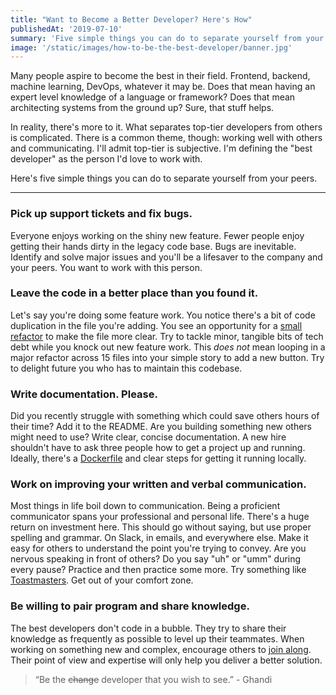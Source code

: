 ```yaml
---
title: "Want to Become a Better Developer? Here's How"
publishedAt: '2019-07-10'
summary: 'Five simple things you can do to separate yourself from your peers and become the best developer.'
image: '/static/images/how-to-be-the-best-developer/banner.jpg'
---
```


Many people aspire to become the best in their field. Frontend, backend, machine learning, DevOps, whatever it may be. Does that mean having an expert level knowledge of a language or framework? Does that mean architecting systems from the ground up? Sure, that stuff helps.

In reality, there's more to it. What separates top-tier developers from others is complicated. There is a common theme, though: working well with others and communicating. I'll admit top-tier is subjective. I'm defining the "best developer" as the person I'd love to work with.

Here's five simple things you can do to separate yourself from your peers.

---

### Pick up support tickets and fix bugs.

Everyone enjoys working on the shiny new feature. Fewer people enjoy getting their hands dirty in the legacy code base. Bugs are inevitable. Identify and solve major issues and you'll be a lifesaver to the company and your peers. You want to work with this person.

### Leave the code in a better place than you found it.

Let's say you're doing some feature work. You notice there's a bit of code duplication in the file you're adding. You see an opportunity for a [small refactor](https://dev.solita.fi/2014/12/01/when-to-refactor.html) to make the file more clear. Try to tackle minor, tangible bits of tech debt while you knock out new feature work. This _does not_ mean looping in a major refactor across 15 files into your simple story to add a new button. Try to delight future you who has to maintain this codebase.

### Write documentation. Please.

Did you recently struggle with something which could save others hours of their time? Add it to the README. Are you building something new others might need to use? Write clear, concise documentation. A new hire shouldn't have to ask three people how to get a project up and running. Ideally, there's a [Dockerfile](https://docs.docker.com/get-started/) and clear steps for getting it running locally.

### Work on improving your written and verbal communication.

Most things in life boil down to communication. Being a proficient communicator spans your professional and personal life. There's a huge return on investment here. This should go without saying, but use proper spelling and grammar. On Slack, in emails, and everywhere else. Make it easy for others to understand the point you're trying to convey. Are you nervous speaking in front of others? Do you say "uh" or "umm" during every pause? Practice and then practice some more. Try something like [Toastmasters](https://www.toastmasters.org/). Get out of your comfort zone.

### Be willing to pair program and share knowledge.

The best developers don't code in a bubble. They try to share their knowledge as frequently as possible to level up their teammates. When working on something new and complex, encourage others to [join along](https://en.wikipedia.org/wiki/Pair_programming). Their point of view and expertise will only help you deliver a better solution.

> “Be the ~~change~~ developer that you wish to see.” - Ghandi
